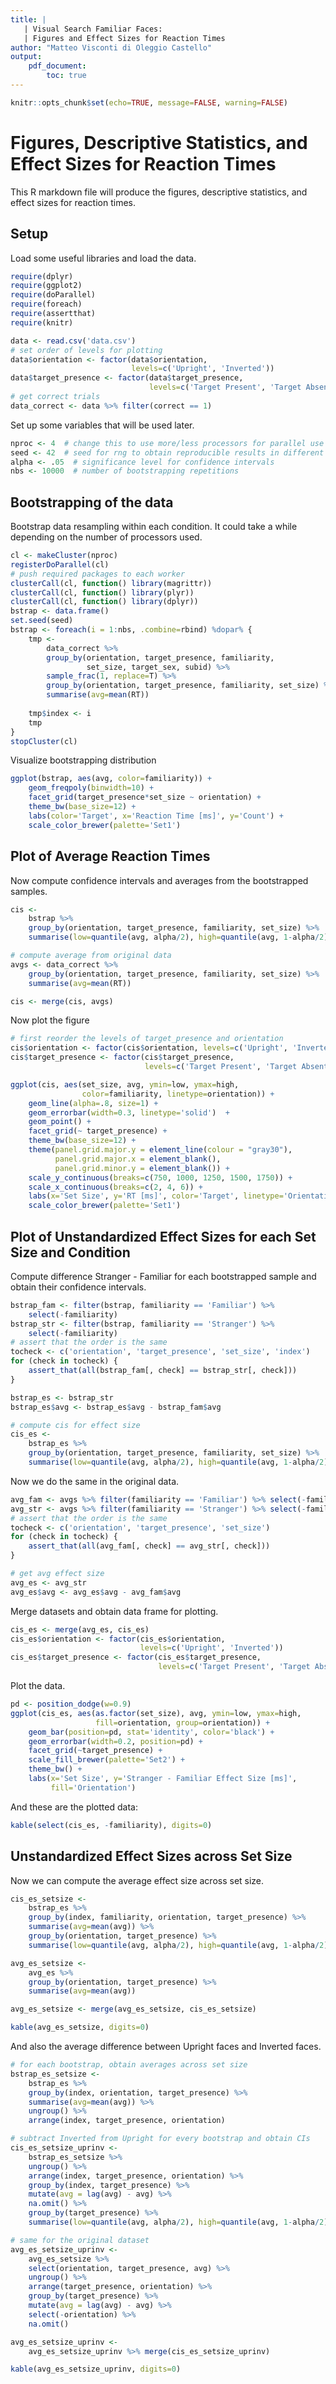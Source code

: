 ```yaml
---
title: |
   | Visual Search Familiar Faces:
   | Figures and Effect Sizes for Reaction Times
author: "Matteo Visconti di Oleggio Castello"
output: 
    pdf_document:
        toc: true
---
```


```r
knitr::opts_chunk$set(echo=TRUE, message=FALSE, warning=FALSE)
```

# Figures, Descriptive Statistics, and Effect Sizes for Reaction Times

This R markdown file will produce the figures, descriptive statistics, and
effect sizes for reaction times.

## Setup

Load some useful libraries and load the data.
```r
require(dplyr)
require(ggplot2)
require(doParallel)
require(foreach)
require(assertthat)
require(knitr)

data <- read.csv('data.csv')
# set order of levels for plotting
data$orientation <- factor(data$orientation, 
                           levels=c('Upright', 'Inverted'))
data$target_presence <- factor(data$target_presence, 
                               levels=c('Target Present', 'Target Absent'))
# get correct trials
data_correct <- data %>% filter(correct == 1)
```

Set up some variables that will be used later.
```r
nproc <- 4  # change this to use more/less processors for parallel use
seed <- 42  # seed for rng to obtain reproducible results in different runs
alpha <- .05  # significance level for confidence intervals
nbs <- 10000  # number of bootstrapping repetitions
```

## Bootstrapping of the data

Bootstrap data resampling within each condition. 
It could take a while depending on the number of processors used.

```r
cl <- makeCluster(nproc)
registerDoParallel(cl)
# push required packages to each worker
clusterCall(cl, function() library(magrittr))
clusterCall(cl, function() library(plyr))
clusterCall(cl, function() library(dplyr))
bstrap <- data.frame()
set.seed(seed)
bstrap <- foreach(i = 1:nbs, .combine=rbind) %dopar% {
    tmp <- 
        data_correct %>%
        group_by(orientation, target_presence, familiarity, 
                 set_size, target_sex, subid) %>%
        sample_frac(1, replace=T) %>%
        group_by(orientation, target_presence, familiarity, set_size) %>%
        summarise(avg=mean(RT))
    
    tmp$index <- i
    tmp
}
stopCluster(cl)
```

Visualize bootstrapping distribution

```r
ggplot(bstrap, aes(avg, color=familiarity)) + 
    geom_freqpoly(binwidth=10) + 
    facet_grid(target_presence*set_size ~ orientation) +
    theme_bw(base_size=12) +
    labs(color='Target', x='Reaction Time [ms]', y='Count') +
    scale_color_brewer(palette='Set1')
```

## Plot of Average Reaction Times

Now compute confidence intervals and averages from the bootstrapped samples.

```r
cis <- 
    bstrap %>% 
    group_by(orientation, target_presence, familiarity, set_size) %>%
    summarise(low=quantile(avg, alpha/2), high=quantile(avg, 1-alpha/2))

# compute average from original data
avgs <- data_correct %>%
    group_by(orientation, target_presence, familiarity, set_size) %>%
    summarise(avg=mean(RT))

cis <- merge(cis, avgs)
```

Now plot the figure

```r
# first reorder the levels of target_presence and orientation
cis$orientation <- factor(cis$orientation, levels=c('Upright', 'Inverted'))
cis$target_presence <- factor(cis$target_presence, 
                              levels=c('Target Present', 'Target Absent'))

ggplot(cis, aes(set_size, avg, ymin=low, ymax=high, 
                color=familiarity, linetype=orientation)) + 
    geom_line(alpha=.8, size=1) +
    geom_errorbar(width=0.3, linetype='solid')  + 
    geom_point() +
    facet_grid(~ target_presence) +
    theme_bw(base_size=12) +
    theme(panel.grid.major.y = element_line(colour = "gray30"),
          panel.grid.major.x = element_blank(),
          panel.grid.minor.y = element_blank()) +
    scale_y_continuous(breaks=c(750, 1000, 1250, 1500, 1750)) +
    scale_x_continuous(breaks=c(2, 4, 6)) +
    labs(x='Set Size', y='RT [ms]', color='Target', linetype='Orientation') +
    scale_color_brewer(palette='Set1')
```

## Plot of Unstandardized Effect Sizes for each Set Size and Condition


Compute difference Stranger - Familiar for each bootstrapped sample and obtain
their confidence intervals.
```r
bstrap_fam <- filter(bstrap, familiarity == 'Familiar') %>% 
    select(-familiarity) 
bstrap_str <- filter(bstrap, familiarity == 'Stranger') %>% 
    select(-familiarity) 
# assert that the order is the same
tocheck <- c('orientation', 'target_presence', 'set_size', 'index')
for (check in tocheck) {
    assert_that(all(bstrap_fam[, check] == bstrap_str[, check]))
}

bstrap_es <- bstrap_str
bstrap_es$avg <- bstrap_es$avg - bstrap_fam$avg

# compute cis for effect size
cis_es <- 
    bstrap_es %>% 
    group_by(orientation, target_presence, familiarity, set_size) %>%
    summarise(low=quantile(avg, alpha/2), high=quantile(avg, 1-alpha/2))
```

Now we do the same in the original data.
```r
avg_fam <- avgs %>% filter(familiarity == 'Familiar') %>% select(-familiarity)
avg_str <- avgs %>% filter(familiarity == 'Stranger') %>% select(-familiarity)
# assert that the order is the same
tocheck <- c('orientation', 'target_presence', 'set_size')
for (check in tocheck) {
    assert_that(all(avg_fam[, check] == avg_str[, check]))
}

# get avg effect size
avg_es <- avg_str
avg_es$avg <- avg_es$avg - avg_fam$avg
```

Merge datasets and obtain data frame for plotting.
```r
cis_es <- merge(avg_es, cis_es)
cis_es$orientation <- factor(cis_es$orientation, 
                             levels=c('Upright', 'Inverted'))
cis_es$target_presence <- factor(cis_es$target_presence, 
                                 levels=c('Target Present', 'Target Absent'))
```


Plot the data.
```r
pd <- position_dodge(w=0.9)
ggplot(cis_es, aes(as.factor(set_size), avg, ymin=low, ymax=high, 
                   fill=orientation, group=orientation)) +
    geom_bar(position=pd, stat='identity', color='black') +
    geom_errorbar(width=0.2, position=pd) +
    facet_grid(~target_presence) +
    scale_fill_brewer(palette='Set2') +
    theme_bw() +
    labs(x='Set Size', y='Stranger - Familiar Effect Size [ms]', 
         fill='Orientation')
```

And these are the plotted data:
```r
kable(select(cis_es, -familiarity), digits=0)
```

## Unstandardized Effect Sizes across Set Size

Now we can compute the average effect size across set size.

```r
cis_es_setsize <- 
    bstrap_es %>%
    group_by(index, familiarity, orientation, target_presence) %>% 
    summarise(avg=mean(avg)) %>%
    group_by(orientation, target_presence) %>%
    summarise(low=quantile(avg, alpha/2), high=quantile(avg, 1-alpha/2))

avg_es_setsize <- 
    avg_es %>%
    group_by(orientation, target_presence) %>% 
    summarise(avg=mean(avg))

avg_es_setsize <- merge(avg_es_setsize, cis_es_setsize)

kable(avg_es_setsize, digits=0)
```

And also the average difference between Upright faces and Inverted faces.
```r
# for each bootstrap, obtain averages across set size
bstrap_es_setsize <- 
    bstrap_es %>%
    group_by(index, orientation, target_presence) %>%
    summarise(avg=mean(avg)) %>%
    ungroup() %>%
    arrange(index, target_presence, orientation) 

# subtract Inverted from Upright for every bootstrap and obtain CIs
cis_es_setsize_uprinv <- 
    bstrap_es_setsize %>%
    ungroup() %>%
    arrange(index, target_presence, orientation) %>%
    group_by(index, target_presence) %>%
    mutate(avg = lag(avg) - avg) %>%
    na.omit() %>%
    group_by(target_presence) %>%
    summarise(low=quantile(avg, alpha/2), high=quantile(avg, 1-alpha/2))

# same for the original dataset
avg_es_setsize_uprinv <-
    avg_es_setsize %>%
    select(orientation, target_presence, avg) %>%
    ungroup() %>%
    arrange(target_presence, orientation) %>%
    group_by(target_presence) %>%
    mutate(avg = lag(avg) - avg) %>%
    select(-orientation) %>%
    na.omit()

avg_es_setsize_uprinv <-
    avg_es_setsize_uprinv %>% merge(cis_es_setsize_uprinv)

kable(avg_es_setsize_uprinv, digits=0)
```
